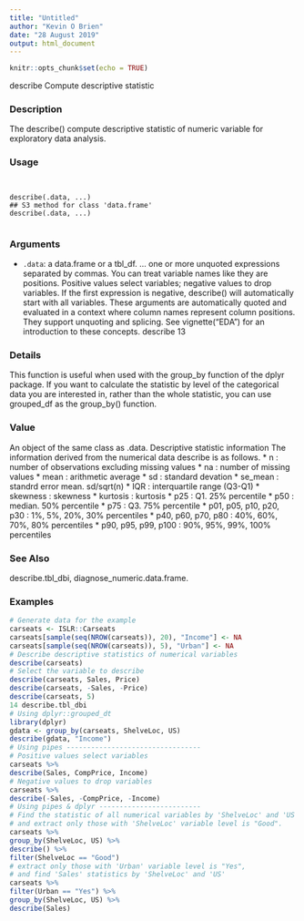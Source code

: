 ---
title: "Untitled"
author: "Kevin O Brien"
date: "28 August 2019"
output: html_document
---

```{r setup, include=FALSE}
knitr::opts_chunk$set(echo = TRUE)
```

describe Compute descriptive statistic

### Description 

The describe() compute descriptive statistic of numeric variable for exploratory data analysis.

### Usage 
<pre><code>

describe(.data, ...)
## S3 method for class 'data.frame'
describe(.data, ...)

</code></pre>
### Arguments
 
* ``.data``: a data.frame or a tbl_df.
... one or more unquoted expressions separated by commas. You can treat variable names like they are positions. Positive values select variables; negative values to drop variables. If the first expression is negative, describe() will automatically start with all variables. These arguments are automatically quoted and evaluated in a context where column names represent column positions. They support unquoting and splicing.
See vignette("EDA") for an introduction to these concepts.
describe 13

### Details 

This function is useful when used with the group_by function of the dplyr package. If you want
to calculate the statistic by level of the categorical data you are interested in, rather than the whole
statistic, you can use grouped_df as the group_by() function.

### Value 

An object of the same class as .data.
Descriptive statistic information
The information derived from the numerical data describe is as follows.
*  n : number of observations excluding missing values
*  na : number of missing values
*  mean : arithmetic average
*  sd : standard devation
*  se_mean : standrd error mean. sd/sqrt(n)
*  IQR : interquartile range (Q3-Q1)
*  skewness : skewness
*  kurtosis : kurtosis
*  p25 : Q1. 25% percentile
*  p50 : median. 50% percentile
*  p75 : Q3. 75% percentile
*  p01, p05, p10, p20, p30 : 1%, 5%, 20%, 30% percentiles
*  p40, p60, p70, p80 : 40%, 60%, 70%, 80% percentiles
*  p90, p95, p99, p100 : 90%, 95%, 99%, 100% percentiles

### See Also
 
describe.tbl_dbi, diagnose_numeric.data.frame.

### Examples
```{r}

# Generate data for the example
carseats <- ISLR::Carseats
carseats[sample(seq(NROW(carseats)), 20), "Income"] <- NA
carseats[sample(seq(NROW(carseats)), 5), "Urban"] <- NA
# Describe descriptive statistics of numerical variables
describe(carseats)
# Select the variable to describe
describe(carseats, Sales, Price)
describe(carseats, -Sales, -Price)
describe(carseats, 5)
14 describe.tbl_dbi
# Using dplyr::grouped_dt
library(dplyr)
gdata <- group_by(carseats, ShelveLoc, US)
describe(gdata, "Income")
# Using pipes ---------------------------------
# Positive values select variables
carseats %>%
describe(Sales, CompPrice, Income)
# Negative values to drop variables
carseats %>%
describe(-Sales, -CompPrice, -Income)
# Using pipes & dplyr -------------------------
# Find the statistic of all numerical variables by 'ShelveLoc' and 'US',
# and extract only those with 'ShelveLoc' variable level is "Good".
carseats %>%
group_by(ShelveLoc, US) %>%
describe() %>%
filter(ShelveLoc == "Good")
# extract only those with 'Urban' variable level is "Yes",
# and find 'Sales' statistics by 'ShelveLoc' and 'US'
carseats %>%
filter(Urban == "Yes") %>%
group_by(ShelveLoc, US) %>%
describe(Sales)

```

